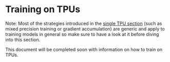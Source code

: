 <!--Copyright 2022 The HuggingFace Team. All rights reserved.

Licensed under the Apache License, Version 2.0 (the "License"); you may not use this file except in compliance with
the License. You may obtain a copy of the License at

http://www.apache.org/licenses/LICENSE-2.0

Unless required by applicable law or agreed to in writing, software distributed under the License is distributed on
an "AS IS" BASIS, WITHOUT WARRANTIES OR CONDITIONS OF ANY KIND, either express or implied. See the License for the
-->

# Training on TPUs

<Tip>

 Note: Most of the strategies introduced in the [single TPU section](perf_train_tpu_one) (such as mixed precision training or gradient accumulation) are generic and apply to training models in general so make sure to have a look at it before diving into this section.

</Tip>

This document will be completed soon with information on how to train on TPUs.
